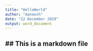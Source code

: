 ---
title: "HelloWorld"
author: "maneesh"
date: "22 December 2019"
output: word_document
---


## ## This is a markdown file


